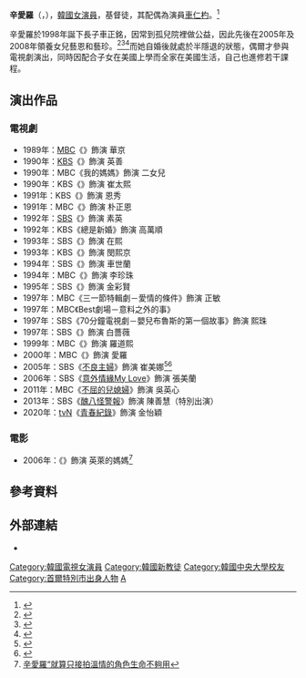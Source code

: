 {{藝人
| 姓名 = 辛愛羅
| 類型 = 女演員
| 相片 = 
| 國籍 = {{KOR}}
| 原名 = 
| 外文名 = 신애라
| 外文 = ko
| 羅馬拼音 = Shin Ae Ra
| 出生日期 = {{birth_date_and_age|1969|3|7}}
| 出生地 =   {{KOR}}[[首爾特別市|首爾特別市]][[城東區_(首爾)|城東區]]
| 語言 = [[韓語|韓語]]
| 教育程度 = [[中央大學_(韓國)|中央大學]]演劇電影系
| 出道日期 =
| 職業 = [[演員|演員]]、[[主持人|主持人]]
| 宗教信仰 = [[基督教|基督教]]
| 配偶 = {{marriage|[[車仁杓|車仁杓]]|1995}}
| 兒女 = 1子2女
}}
'''辛愛羅'''（{{lang-ko|'''신애라'''}}，{{bd|1969年|3月7日}}），[[韓國|韓國]][[女演員|女演員]]，基督徒，其配偶為演員[[車仁杓|車仁杓]]。<ref>{{cite news |title=模範夫婦！車仁杓&辛愛羅18年來始終如一，網讚：身材維持的太好了吧！ |url=https://tw.news.yahoo.com/%E6%98%9F%E4%BA%8C%E4%BB%A3%E8%BF%BD%E6%98%9F%E5%A4%AA%E6%9C%89%E5%84%AA%E5%8B%A2%E4%BA%86-%E6%9C%B4%E5%AF%B6%E5%8A%8D%E7%B5%A6%E6%98%AF%E8%87%AA%E5%B7%B1%E7%B2%89%E7%B5%B2%E7%9A%84%E8%BB%8A%E4%BB%81%E6%9D%93-%E8%BE%9B%E6%84%9B%E7%BE%85%E5%A5%B3%E5%85%92%E9%80%81%E7%A6%AE-053000125.html |accessdate=2022-01-10 |work=KSD 韓星網 |language=zh-Hant}}</ref>

辛愛羅於1998年誕下長子車正銘，因常到孤兒院裡做公益，因此先後在2005年及2008年領養女兒藝恩和藝珍。<ref>{{cite web|title=Celebrity Couple Adopts 'God-Sent' Addition to Family|url=http://english.chosun.com/site/data/html_dir/2005/12/14/2005121461025.html|website=[[朝鮮日報|朝鮮日報]]|accessdate=2014-10-05|date=2005-12-14}}</ref><ref>{{cite web|last1=Kwon|first1=Mee-yoo|title=Celebrity Couple Adopts Another Girl|url=http://www.koreatimes.co.kr/www/news/special/2008/01/178_18169.html|website=[[韓國時報|韓國時報]]|accessdate=2014-10-05|date=2008-01-29}}</ref><ref>{{cite web|title=Cha In-pyo, Shin Ae-ra Adopt Another Child|url=http://english.kbs.co.kr/hallyu/entertainment_news_view.html?No=603|website=KBS Global|accessdate=2014-10-05|date=2008-01-29}}</ref>而她自婚後就處於半隱退的狀態，偶爾才參與電視劇演出，同時因配合子女在美國上學而全家在美國生活，自己也進修若干課程。

== 演出作品 ==
=== 電視劇 ===
*1989年：[[文化廣播公司|MBC]]《{{link-ko|天使的選擇 (1989年電視劇)|천사의 선택 (1989년 드라마)|天使的選擇}}》飾演 華京
*1990年：[[韓國放送公社|KBS]]《{{link-ko|愛情是開花的樹|사랑이 꽃피는 나무}}》飾演 英善
*1990年：MBC《我的媽媽》飾演 二女兒
*1990年：KBS《{{link-ko|野望的歲月|야망의 세월}}》飾演 崔太熙
*1991年：KBS《{{link-ko|做飯的女人|밥상을 차리는 여자}}》飾演 恩秀
*1991年：MBC《{{link-ko|愛情是什麼 (1991年電視劇)|사랑이 뭐길래|愛情是什麼}}》飾演 朴正恩
*1992年：[[SBS_(韓國)|SBS]]《{{link-ko|沙上的慾望|모래위의 욕망}}》飾演 素英
*1992年：KBS《總是新婚》飾演 高萬順
*1993年：SBS《{{link-ko|我們火熱的歌曲|우리들 뜨거운 노래}}》飾演 在熙
*1993年：KBS《{{link-ko|戀人 (1993年電視劇)|연인 (1993년 드라마)|戀人}}》飾演 閔熙京
*1994年：SBS《{{link-ko|三個男人三個女人|세 남자 세 여자}}》飾演 車世蘭
*1994年：MBC《{{link-ko|愛情在你懷中|사랑을 그대 품안에}}》飾演 李珍珠
*1995年：SBS《{{link-ko|野望的火花|야망의 불꽃}}》飾演 金彩賢
*1997年：MBC《三一節特輯劇－愛情的條件》飾演 正敏
*1997年：MBC《Best劇場－意料之外的事》
*1997年：SBS《70分鐘電視劇－嬰兒布魯斯的第一個故事》飾演 熙珠
*1997年：SBS《{{link-ko|薔薇的眼淚|장미의 눈물}}》飾演 白薔薇
*1999年：MBC《{{link-ko|不懂別人的心思|남의 속도 모르고}}》飾演 羅道熙
*2000年：MBC《{{link-ko|家門的榮光 (情景劇)|가문의 영광 (시트콤)|家門的榮光}}》飾演 愛羅
*2005年：SBS《[[不良主婦|不良主婦]]》飾演 崔美娜<ref>{{cite news |title=组图：辛爱罗宣传《不良主妇》 现场大弹钢琴_影音娱乐_新浪网 |url=http://ent.sina.com.cn/v/j/2005-07-12/1207777387.html |accessdate=2022-01-10 |work=新浪网}}</ref><ref>{{cite news |title=组图：“表嫂”辛爱罗赴台宣传《不良主妇》 |url=http://ent.163.com/ent/editor/tv/050711/050711_435201.html |accessdate=2022-01-10 |work=网易}}</ref>
*2006年：SBS《[[意外情緣My_Love|意外情緣My Love]]》飾演 張美蘭
*2011年：MBC《[[不屈的兒媳婦|不屈的兒媳婦]]》飾演 吳英心
*2013年：SBS《[[醜八怪警報|醜八怪警報]]》飾演 陳善慧（特別出演）
*2020年：[[TvN|tvN]]《[[青春紀錄|青春紀錄]]》飾演 金怡穎

===電影===
*2006年：《{{link-ko|冰淇淋 (電影)|아이스케키 (영화)|冰淇淋}}》飾演 英萊的媽媽<ref>[http://cn.chosun.com/big5/site/data/html_dir/2006/08/25/20060825000002.html 辛愛羅“就算只接拍溫情的角色生命不夠用]</ref>

== 參考資料 ==
{{reflist}}

== 外部連結 ==
* {{instagram|shinaela_if}}

{{DEFAULTSORT: Shin Ae-ra}}
[[Category:韓國電視女演員|Category:韓國電視女演員]]
[[Category:韓國新教徒|Category:韓國新教徒]]
[[Category:韓國中央大學校友|Category:韓國中央大學校友]]
[[Category:首爾特別市出身人物|Category:首爾特別市出身人物]]
[[Category:辛姓|A]]